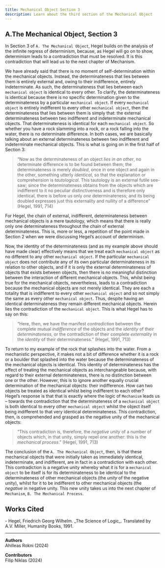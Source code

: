 ```yaml
---
title: Mechanical Object Section 3
description: Learn about the third section of the Mechanical Object
---
```


## A.The Mechanical Object, Section 3

In Section 3 of `A. The Mechanical Object`, Hegel builds on the analysis of the infinite regress of determinism, because, as Hegel will go on to show, determinism leads to a contradiction that must be resolved. It is this contradiction that will lead us to the next chapter of Mechanism.
	
We have already said that there is no moment of self-determination within the mechanical objects. Instead, the determinateness that lies between them is entirely external and, owing to their indifference, entirely indeterminate. As such, the determinateness that lies between each `mechanical object` is identical to every other. To clarify, the determinateness is identical because there is no specific determination given to the determinateness by a particular `mechanical object`. If every `mechanical object` is entirely indifferent to every other `mechanical object`, then the determinateness that lies between them is simply that: the external determinateness between two indifferent and indeterminate mechanical objects. That determinateness is identical for each `mechanical object`. So whether you have a rock slamming into a rock, or a rock falling into the water, there is no determinate difference. In both cases, we are basically talking about an external determinateness between two indifferent and indeterminate mechanical objects. This is what is going on in the first half of Section 3: 

>“Now as the determinateness of an object *lies in an other*, no determinate difference is to be found between them; the determinateness is merely *doubled*, once in one object and again in the other, something utterly *identical*, so that the explanation or comprehension is *tautological*. This tautology is an external futile see-saw; since the determinateness obtains from the objects which are indifferent to it no peculiar distinctiveness and is therefore only identical, there is before us only *one* determinateness; and its being doubled expresses just this externality and nullity of a difference” (Hegel, 1991, 714)

For Hegel, the chain of external, indifferent, determinateness between mechanical objects is a mere tautology, which means that there is really only one determinateness throughout the chain of external determinateness. This is, more or less, a repetition of the point made in Section 2 when we were discussing Hegel’s account of determinism. 

Now, the identity of the determinateness (and as my example above should have made clear) effectively means that we treat each `mechanical object` as no different to any other `mechanical object`. If the particular `mechanical object` does not contribute any of its own particular determinateness in its relation to other objects, and if it is only the external determinateness of objects that exists between objects, then there is no meaningful distinction between the interaction of different mechanical objects. This, whilst being true for the mechanical objects, nevertheless, leads to a contradiction because the mechanical objects are not merely identical. They are each a totality that is indifferent to every other `mechanical object` and so not simply the same as every other `mechanical object`. Thus, despite having an identical determinateness they remain different mechanical objects. Herein lies the contradiction of the `mechanical object`. This is what Hegel has to say on this:

>“Here, then, we have the manifest *contradiction* between the complete mutual *indifference* of the objects and the *identity* of their *determinateness*, or the contradiction of their complete *externality* in the *identity* of their determinateness.” (Hegel, 1991, 713)

To return to my example of the rock that splashes into the water. From a mechanistic perspective, it makes not a bit of difference whether it is a rock or a boulder that splashed into the water because the determinateness of the mechanical objects is identical. This identity of determinateness has the effect of treating the mechanical objects as interchangeable because, with regard to their external determinateness, there is no distinction between one or the other. However, this is to ignore another equally crucial determination of the mechanical objects: their indifference. How can two objects be treated as identical whilst being indifferent to each other? Hegel’s response is that that is exactly where the logic of `Mechanism` leads us – towards the contradiction that the determinateness of a `mechanical object` is both identical to every other `mechanical object` whilst the object itself being indifferent to that very identical determinateness. This contradiction, then, is comprehended and grasped as the negative unity of the mechanical objects:

>“This contradiction is, therefore, the *negative unity* of a number of objects which, in that unity, simply repel one another: this is the *mechanical process*.” (Hegel, 1991, 713)

The conclusion of the `A. The Mechanical Object`, then, is that these mechanical objects that were initially taken as immediately identical, indeterminate, and indifferent, are in fact in a contradiction with each other. This contradiction is a negative unity whereby what it is for a `mechanical object` to be itself is for its determinateness to be identical to the determinateness of other mechanical objects (the *unity* of the negative unity), whilst for it to be indifferent to other mechanical objects (the *negative* in negative unity. This new unity takes us into the next chapter of `Mechanism`, `B. The Mechanical Process`. 

## Works Cited

<div className="text-sm">
- Hegel, Friedrich Georg Wilhelm. _The Science of Logic_. Translated by A.V. Miller, Humanity Books, 1991.
</div>

---

**Authors**  
Ahilleas Rokni (2024)

**Contributors**  
Filip Niklas (2024)
